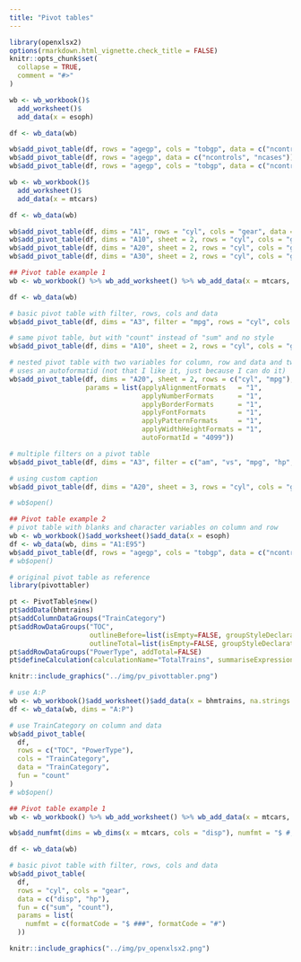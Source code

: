 ```yaml
---
title: "Pivot tables"
---
```


```r
library(openxlsx2)
options(rmarkdown.html_vignette.check_title = FALSE)
knitr::opts_chunk$set(
  collapse = TRUE,
  comment = "#>"
)
```

```r
wb <- wb_workbook()$
  add_worksheet()$
  add_data(x = esoph)

df <- wb_data(wb)

wb$add_pivot_table(df, rows = "agegp", cols = "tobgp", data = c("ncontrols"))
wb$add_pivot_table(df, rows = "agegp", data = c("ncontrols", "ncases"))
wb$add_pivot_table(df, rows = "agegp", cols = "tobgp", data = c("ncontrols", "ncases"))

```

```r
wb <- wb_workbook()$
  add_worksheet()$
  add_data(x = mtcars)

df <- wb_data(wb)

wb$add_pivot_table(df, dims = "A1", rows = "cyl", cols = "gear", data = c("disp", "hp"))
wb$add_pivot_table(df, dims = "A10", sheet = 2, rows = "cyl", cols = "gear", data = c("disp", "hp"), fun = "count")
wb$add_pivot_table(df, dims = "A20", sheet = 2, rows = "cyl", cols = "gear", data = c("disp", "hp"), fun = "average")
wb$add_pivot_table(df, dims = "A30", sheet = 2, rows = "cyl", cols = "gear", data = c("disp", "hp"), fun = c("sum", "average"))
```

```r
## Pivot table example 1
wb <- wb_workbook() %>% wb_add_worksheet() %>% wb_add_data(x = mtcars, inline_strings = F)

df <- wb_data(wb)

# basic pivot table with filter, rows, cols and data
wb$add_pivot_table(df, dims = "A3", filter = "mpg", rows = "cyl", cols = "gear", data = "disp")

# same pivot table, but with "count" instead of "sum" and no style
wb$add_pivot_table(df, dims = "A10", sheet = 2, rows = "cyl", cols = "gear", data = c("disp", "hp", "am"), fun = "count", params = list(no_style = TRUE))

# nested pivot table with two variables for column, row and data and two different functions
# uses an autoformatid (not that I like it, just because I can do it)
wb$add_pivot_table(df, dims = "A20", sheet = 2, rows = c("cyl", "mpg"), cols = c("vs","gear"), data = c("disp", "hp"), fun = c("sum", "average"),
                   params = list(applyAlignmentFormats   = "1",
                                 applyNumberFormats      = "1",
                                 applyBorderFormats      = "1",
                                 applyFontFormats        = "1",
                                 applyPatternFormats     = "1",
                                 applyWidthHeightFormats = "1",
                                 autoFormatId = "4099"))

# multiple filters on a pivot table
wb$add_pivot_table(df, dims = "A3", filter = c("am", "vs", "mpg", "hp", "wt"), rows = "cyl", cols = "gear", data = "disp")

# using custom caption
wb$add_pivot_table(df, dims = "A20", sheet = 3, rows = "cyl", cols = "gear", data = c("disp", "hp"), params = list(colHeaderCaption = "test caption"))

# wb$open()
```

```r
## Pivot table example 2
# pivot table with blanks and character variables on column and row
wb <- wb_workbook()$add_worksheet()$add_data(x = esoph)
df <- wb_data(wb, dims = "A1:E95")
wb$add_pivot_table(df, rows = "agegp", cols = "tobgp", data = c("ncontrols"))
# wb$open()
```

```r
# original pivot table as reference
library(pivottabler)

pt <- PivotTable$new()
pt$addData(bhmtrains) 
pt$addColumnDataGroups("TrainCategory") 
pt$addRowDataGroups("TOC", 
                    outlineBefore=list(isEmpty=FALSE, groupStyleDeclarations=list(color="blue")), 
                    outlineTotal=list(isEmpty=FALSE, groupStyleDeclarations=list(color="blue"))) 
pt$addRowDataGroups("PowerType", addTotal=FALSE) 
pt$defineCalculation(calculationName="TotalTrains", summariseExpression="n()")
```

```r
knitr::include_graphics("../img/pv_pivottabler.png")
```

```r
# use A:P
wb <- wb_workbook()$add_worksheet()$add_data(x = bhmtrains, na.strings = NULL)
df <- wb_data(wb, dims = "A:P")

# use TrainCategory on column and data
wb$add_pivot_table(
  df, 
  rows = c("TOC", "PowerType"),
  cols = "TrainCategory",
  data = "TrainCategory",
  fun = "count"
)
# wb$open()
```

```r
## Pivot table example 1
wb <- wb_workbook() %>% wb_add_worksheet() %>% wb_add_data(x = mtcars, inline_strings = F)

wb$add_numfmt(dims = wb_dims(x = mtcars, cols = "disp"), numfmt = "$ #,###")

df <- wb_data(wb)

# basic pivot table with filter, rows, cols and data
wb$add_pivot_table(
  df,
  rows = "cyl", cols = "gear",
  data = c("disp", "hp"),
  fun = c("sum", "count"),
  params = list(
    numfmt = c(formatCode = "$ ###", formatCode = "#")
  ))
```


```r
knitr::include_graphics("../img/pv_openxlsx2.png")
```
